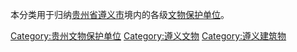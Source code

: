 本分类用于归纳[[贵州省|贵州省]][[遵义市|遵义市]]境内的各级[[文物保护单位|文物保护单位]]。

[[Category:贵州文物保护单位|Category:贵州文物保护单位]]
[[Category:遵义文物|Category:遵义文物]]
[[Category:遵义建筑物|Category:遵义建筑物]]